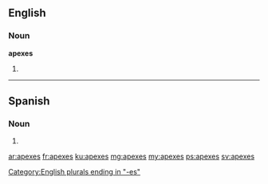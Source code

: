 ==English==

===Noun===
'''apexes'''

# {{plural of|apex}}

[[Category:English plurals ending in "-es"]]

----
==Spanish==

===Noun===
{{head|es|noun form|g=m-p}}

# {{plural of|nocat=1|ápex|lang=es}}

[[ar:apexes]]
[[fr:apexes]]
[[ku:apexes]]
[[mg:apexes]]
[[my:apexes]]
[[ps:apexes]]
[[sv:apexes]]